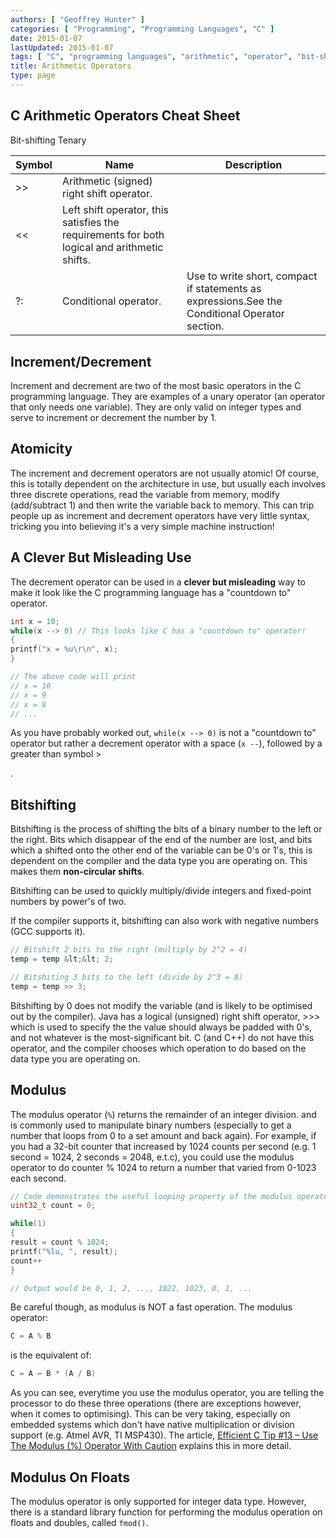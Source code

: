 ```yaml
---
authors: [ "Geoffrey Hunter" ]
categories: [ "Programming", "Programming Languages", "C" ]
date: 2015-01-07
lastUpdated: 2015-01-07
tags: [ "C", "programming languages", "arithmetic", "operator", "bit-shift", "conditional operator", "atomicity", "modulus" ]
title: Arithmetic Operators
type: page
---
```


## C Arithmetic Operators Cheat Sheet

<table>
  <thead>
    <tr>
      <th>Symbol</th>
      <th>Name</th>
      <th>Description</th>
    </tr>
  </thead>
  <tbody>
    <tr></tr>
    <tr>Bit-shifting</tr>
    <tr>
      <td>&gt;&gt;</td>
      <td>Arithmetic (signed) right shift operator.</td>
      <td>
      </td>
    </tr>
    <tr>
      <td>&lt;&lt;</td>
      <td>Left shift operator, this satisfies the requirements for both logical and arithmetic shifts.</td>
      <td></td>
    </tr>
    <tr>
      Tenary
    </tr>
    <tr>
      <td>?:</td>
      <td>Conditional operator.</td>
      <td>Use to write short, compact if statements as expressions.See the Conditional Operator section.</td>
    </tr>
  </tbody>
</table>

<h2>Increment/Decrement</h2>

<p>Increment and decrement are two of the most basic operators in the C programming language. They are examples of a
  unary operator (an operator that only needs one variable). They are only valid on integer types and serve to increment
  or decrement the number by 1.</p>

<h2>Atomicity</h2>

<p>The increment and decrement operators are not usually atomic! Of course, this is totally dependent on the
  architecture in use, but usually each involves three discrete operations, read the variable from memory, modify
  (add/subtract 1) and then write the variable back to memory. This can trip people up as increment and decrement
  operators have very little syntax, tricking you into believing it's a very simple machine instruction!</p>

<h2>A Clever But Misleading Use</h2>

<p>The decrement operator can be used in a <b>clever but misleading</b> way to make it look like the C programming
  language has a "countdown to" operator.</p>

```c
int x = 10;
while(x --> 0) // This looks like C has a "countdown to" operator!
{
printf("x = %u\r\n", x);
}

// The above code will print
// x = 10
// x = 9
// x = 8
// ...
```

<p>As you have probably worked out, <code>while(x --> 0)</code> is not a "countdown to" operator but rather a decrement
  operator with a space (<code>x --</code>), followed by a greater than symbol <code></code>&gt;</p>.

<h2>Bitshifting</h2>

<p>Bitshifting is the process of shifting the bits of a binary number to the left or the right. Bits which disappear of
  the end of the number are lost, and bits which a shifted onto the other end of the variable can be 0's or 1's, this is
  dependent on the compiler and the data type you are operating on. This makes them <b>non-circular shifts</b>.</p>

<p>Bitshifting can be used to quickly multiply/divide integers and fixed-point numbers by power's of two.</p>

<p>If the compiler supports it, bitshifting can also work with negative numbers (GCC supports it).</p>

```c
// Bitshift 2 bits to the right (multiply by 2^2 = 4)
temp = temp &lt;&lt; 2;

// Bitshiting 3 bits to the left (divide by 2^3 = 8)
temp = temp >> 3;
```

<p>Bitshifting by 0 does not modify the variable (and is likely to be optimised out by the compiler). Java has a logical
  (unsigned) right shift operator, >>> which is used to specify the the value should always be padded with 0's, and not
  whatever is the most-significant bit. C (and C++) do not have this operator, and the compiler chooses which operation
  to do based on the data type you are operating on.</p>

<h2>Modulus</h2>

<p>The modulus operator (<code>%</code>) returns the remainder of an integer division. and is commonly used to
  manipulate binary numbers (especially to get a number that loops from 0 to a set amount and back again). For example,
  if you had a 32-bit counter that increased by 1024 counts per second (e.g. 1 second = 1024, 2 seconds = 2048, e.t.c),
  you could use the modulus operator to do counter % 1024 to return a number that varied from 0-1023 each second.</p>

```c
// Code demonstrates the useful looping property of the modulus operator
uint32_t count = 0;

while(1)
{
result = count % 1024;
printf("%lu, ", result);
count++
}

// Output would be 0, 1, 2, ..., 1022, 1023, 0, 1, ...
```

<p>Be careful though, as modulus is NOT a fast operation. The modulus operator:</p>

```c
C = A % B
```

is the equivalent of:

```c
C = A – B * (A / B)
```

<p>As you can see, everytime you use the modulus operator, you are telling the processor to do these three operations
  (there are exceptions however, when it comes to optimising). This can be very taking, especially on embedded systems
  which don't have native multiplication or division support (e.g. Atmel AVR, TI MSP430). The article, <a
    href="http://embeddedgurus.com/stack-overflow/2011/02/efficient-c-tip-13-use-the-modulus-operator-with-caution/">Efficient
    C Tip #13 – Use The Modulus (%) Operator With Caution</a> explains this in more detail.</p>

<h2>Modulus On Floats</h2>

<p>The modulus operator is only supported for integer data type. However, there is a standard library function for
  performing the modulus operation on floats and doubles, called <code>fmod()</code>.</p>